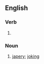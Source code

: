 ==English==

===Verb===
{{head|en|present participle}}

# {{present participle of|jape|lang=en|nocat=1}}

===Noun===
{{en-noun}}

# [[japery]]; [[joking]]